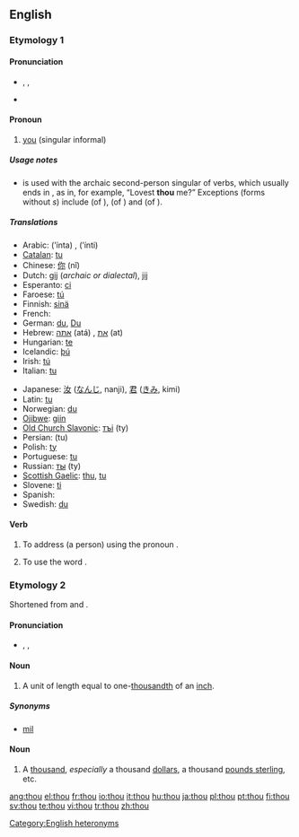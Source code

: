{{wikipedia|dab=thou (disambiguation)|thou}}
==English==

{{rank|asked|soon|almost|217|thou|full|country|course}}

===Etymology 1===
{{OE.}} {{term|þu|þū}}

====Pronunciation====
*{{enPR|''th''ou}}, {{IPA|/ðaʊ/}}, {{SAMPA|/DaU/}}
*{{audio|en-us-thou.ogg|Audio (US)}}
*:{{rhymes|aʊ}}

====Pronoun====
{{wikipedia}}
{{infl|en|second person pronoun|second person singular nominative case||plural|[[ye]] '''''or''''' [[you]]|objective case|thee|reflexive|thyself|possessive determiner|thy|possessive pronoun|thine}}

# {{context|archaic|or|dialectal}} [[you]] (singular informal)

=====Usage notes=====
* {{term|thou|Thou}} is used with the archaic second-person singular of verbs, which usually ends in {{term|-est}}, as in, for example, “Lovest '''thou''' me?” Exceptions (forms without ''s'') include {{term|art#Verb|art}} (of {{term|be}}), {{term|shalt}} (of {{term|shall}}) and {{term|wilt}} (of {{term|will#Verb|will}}).

=====Translations=====
{{trans-top|singular informal form of "you"}}
* Arabic: {{ARchar|[[أنت]]}} (’ínta) {{m}}, {{ARchar|[[أنت]]}} (’ínti) {{f}}
* [[Catalan]]: [[tu#Catalan|tu]]
* Chinese: [[你]] (nǐ)
* Dutch: [[gij]] (''archaic or dialectal''), [[jij]]
* Esperanto: [[ci]]
* Faroese: [[tú]]
* Finnish: [[sinä]]
* French: {{t|fr|tu|m|f}}
* German: [[du]], [[Du]]
* Hebrew: [[אתה]] (atá) {{m}}, [[את]] (at) {{f}}
* Hungarian: [[te#Hungarian|te]]
* Icelandic: [[þú#Icelandic|þú]]
* Irish: [[tú#Irish|tú]]
* Italian: [[tu#Italian|tu]]
{{trans-mid}}
* Japanese: [[汝]] ([[なんじ]], nanji), [[君]] ([[きみ]], kimi)
* Latin: [[tu#Latin|tu]]
* Norwegian: [[du]]
* [[Ojibwe]]: [[giin]]
* [[Old Church Slavonic]]: [[тъі]] (ty)
* Persian: {{FAchar|[[تو]]}} (tu)
* Polish: [[ty]]
* Portuguese: [[tu#Portuguese|tu]]
* Russian: [[ты]] (ty)
* [[Scottish Gaelic]]: [[thu]], [[tu#Scottish Gaelic|tu]]
* Slovene: [[ti#Slovene|ti]]
* Spanish: {{t|es|tú|m|f}}
* Swedish: [[du#Swedish|du]]
{{trans-bottom}}

====Verb====
{{en-verb}}

# {{transitive}} To address (a person) using the pronoun {{term|thou}}.
# {{intransitive}} To use the word {{term|thou}}.

===Etymology 2===
Shortened from {{term|thousand}} and {{term|thousandth}}.

====Pronunciation====
*{{enPR|thou}}, {{IPA|/θaʊ/}}, {{SAMPA|/TaU/}}
*:{{rhymes|aʊ}}

====Noun====
{{en-noun}}

# {{UK}} A unit of length equal to one-[[thousandth]] of an [[inch]].

=====Synonyms=====
* [[mil]] {{qualifier|US}}

====Noun====
{{en-noun|pl=thou}}

# {{slang}} A [[thousand]], ''especially'' a thousand [[dollar]]s, a thousand [[pound sterling|pounds sterling]], etc.

[[Category:English heteronyms]]

[[ang:thou]]
[[el:thou]]
[[fr:thou]]
[[io:thou]]
[[it:thou]]
[[hu:thou]]
[[ja:thou]]
[[pl:thou]]
[[pt:thou]]
[[fi:thou]]
[[sv:thou]]
[[te:thou]]
[[vi:thou]]
[[tr:thou]]
[[zh:thou]]
